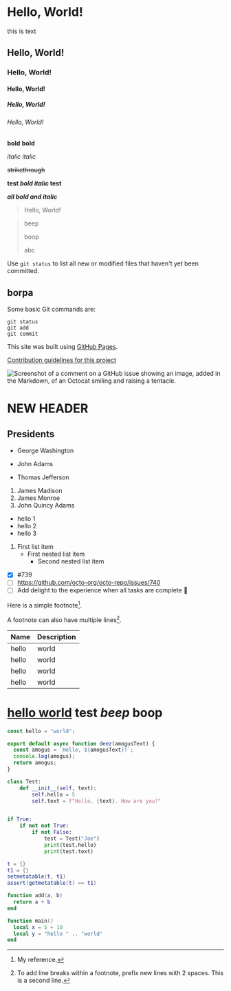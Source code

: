 
# Hello, World!

this is text

## Hello, World!

### Hello, World!

#### Hello, World!

##### Hello, World!

###### Hello, World!

**bold** **bold**

_italic_ _italic_

~~strikethrough~~

**test _bold italic_ test**

_**all bold and italic**_

> Hello, World!

> beep
>
> boop
>
> abc

Use `git status` to list all new or modified files that haven't yet been
committed.

## borpa

Some basic Git commands are:

```
git status
git add
git commit
```

This site was built using [GitHub Pages](https://pages.github.com/).

[Contribution guidelines for this project](docs/CONTRIBUTING.md)

![Screenshot of a comment on a GitHub issue showing an image, added in the Markdown, of an Octocat smiling and raising a tentacle.](https://myoctocat.com/assets/images/base-octocat.svg)

# NEW HEADER

## Presidents

- George Washington

* John Adams

- Thomas Jefferson

1. James Madison
2. James Monroe
3. John Quincy Adams

- hello 1
- hello 2
- hello 3

1. First list item
   - First nested list item
     - Second nested list item

- [x] #739
- [ ] https://github.com/octo-org/octo-repo/issues/740
- [ ] Add delight to the experience when all tasks are complete :tada:

Here is a simple footnote[^1].

A footnote can also have multiple lines[^2].

[^1]: My reference.

[^2]: To add line breaks within a footnote, prefix new lines with 2 spaces. This
is a second line.

| Name  | Description |
| ----- | ----------- |
| hello | world       |
| hello | world       |
| hello | world       |
| hello | world       |

# [hello world](/contact) test _beep_ **boop**

```js
const hello = "world";

export default async function deez(amogusText) {
  const amogus = `Hello, ${amogusText}!`;
  console.log(amogus);
  return amogus;
}
```

```py
class Test:
    def __init__(self, text):
        self.hello = 5
        self.text = f"Hello, {text}. How are you?"


if True:
    if not not True:
        if not False:
            test = Test("Joe")
            print(test.hello)
            print(test.text)
```

```lua
t = {}
t1 = {}
setmetatable(t, t1)
assert(getmetatable(t) == t1)

function add(a, b)
  return a + b
end

function main()
  local x = 5 + 10
  local y = "hello " .. "world"
end
```
